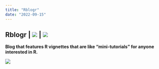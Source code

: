 ```yaml
---
title: "Rblogr"
date: "2022-09-15"
---
```


## **Rblogr \|** ![](https://img.shields.io/badge/%E2%8F%B3-Work%20in%20progress-red) **\|** [![](https://img.shields.io/badge/%F0%9F%94%8D-CLICK%20HERE%20to%20view%20blog-informational)](https://bradfordjohnson.github.io/rblogr/)

**Blog that features R vignettes that are like "mini-tutorials" for anyone interested in R.**

![](andrew-neel-cckf4TsHAuw-unsplash.jpg)

